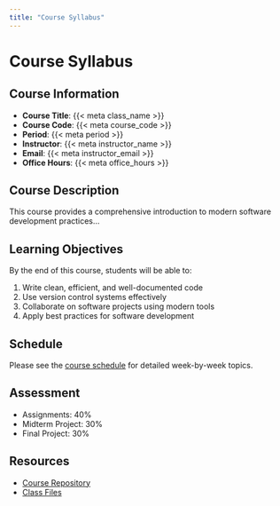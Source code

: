 ```yaml
---
title: "Course Syllabus"
---
```


# Course Syllabus

## Course Information

- **Course Title**: {{< meta class_name >}}
- **Course Code**: {{< meta course_code >}}
- **Period**: {{< meta period >}}
- **Instructor**: {{< meta instructor_name >}}
- **Email**: {{< meta instructor_email >}}
- **Office Hours**: {{< meta office_hours >}}

## Course Description

This course provides a comprehensive introduction to modern software development practices...

## Learning Objectives

By the end of this course, students will be able to:

1. Write clean, efficient, and well-documented code
2. Use version control systems effectively
3. Collaborate on software projects using modern tools
4. Apply best practices for software development

## Schedule

Please see the [course schedule](schedule.qmd) for detailed week-by-week topics.

## Assessment

- Assignments: 40%
- Midterm Project: 30% 
- Final Project: 30%

## Resources

- [Course Repository]({{< meta repository_url >}})
- [Class Files]({{< meta class_drive_url >}})
